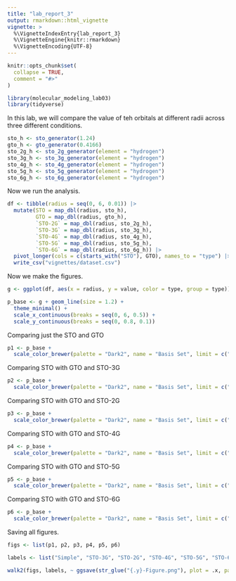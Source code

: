 ```yaml
---
title: "lab_report_3"
output: rmarkdown::html_vignette
vignette: >
  %\VignetteIndexEntry{lab_report_3}
  %\VignetteEngine{knitr::rmarkdown}
  %\VignetteEncoding{UTF-8}
---
```


```r
knitr::opts_chunk$set(
  collapse = TRUE,
  comment = "#>"
)
```

```r
library(molecular_modeling_lab03)
library(tidyverse)
```

In this lab, we will compare the value of teh orbitals at different radii across three different conditions.

```r
sto_h <- sto_generator(1.24)
gto_h <- gto_generator(0.4166)
sto_2g_h <- sto_2g_generator(element = "hydrogen")
sto_3g_h <- sto_3g_generator(element = "hydrogen")
sto_4g_h <- sto_4g_generator(element = "hydrogen")
sto_5g_h <- sto_5g_generator(element = "hydrogen")
sto_6g_h <- sto_6g_generator(element = "hydrogen")
```

Now we run the analysis.

```r
df <- tibble(radius = seq(0, 6, 0.01)) |> 
  mutate(STO = map_dbl(radius, sto_h),
         GTO = map_dbl(radius, gto_h),
         `STO-2G` = map_dbl(radius, sto_2g_h),
         `STO-3G` = map_dbl(radius, sto_3g_h),
         `STO-4G` = map_dbl(radius, sto_4g_h),
         `STO-5G` = map_dbl(radius, sto_5g_h),
         `STO-6G` = map_dbl(radius, sto_6g_h)) |> 
  pivot_longer(cols = c(starts_with("STO"), GTO), names_to = "type") |> 
  write_csv("vignettes/dataset.csv")
```

Now we make the figures.

```r
g <- ggplot(df, aes(x = radius, y = value, color = type, group = type))

p_base <- g + geom_line(size = 1.2) +
  theme_minimal() +
  scale_x_continuous(breaks = seq(0, 6, 0.5)) +
  scale_y_continuous(breaks = seq(0, 0.8, 0.1))
```

Comparing just the STO and GTO

```r
p1 <- p_base +
  scale_color_brewer(palette = "Dark2", name = "Basis Set", limit = c("STO", "GTO"))
```

Comparing STO with GTO and STO-3G

```r
p2 <- p_base +
  scale_color_brewer(palette = "Dark2", name = "Basis Set", limit = c("STO", "GTO", "STO-3G"))
```

Comparing STO with GTO and STO-2G

```r
p3 <- p_base +
  scale_color_brewer(palette = "Dark2", name = "Basis Set", limit = c("STO", "GTO", "STO-2G"))
```

Comparing STO with GTO and STO-4G

```r
p4 <- p_base +
  scale_color_brewer(palette = "Dark2", name = "Basis Set", limit = c("STO", "GTO", "STO-4G"))
```

Comparing STO with GTO and STO-5G

```r
p5 <- p_base +
  scale_color_brewer(palette = "Dark2", name = "Basis Set", limit = c("STO", "GTO", "STO-5G"))
```

Comparing STO with GTO and STO-6G

```r
p6 <- p_base +
  scale_color_brewer(palette = "Dark2", name = "Basis Set", limit = c("STO", "GTO", "STO-6G"))
```

Saving all figures.

```r
figs <- list(p1, p2, p3, p4, p5, p6)

labels <- list("Simple", "STO-3G", "STO-2G", "STO-4G", "STO-5G", "STO-6G")

walk2(figs, labels, ~ ggsave(str_glue("{.y}-Figure.png"), plot = .x, path = "vignettes/figs", width = 11, height = 8, units = "in", bg = "white"))
```

